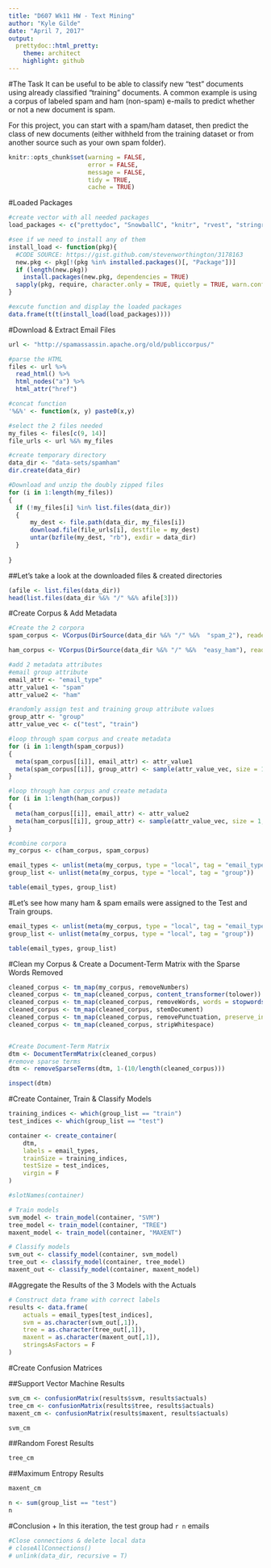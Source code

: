 ```yaml
---
title: "D607 Wk11 HW - Text Mining"
author: "Kyle Gilde"
date: "April 7, 2017"
output: 
  prettydoc::html_pretty:
    theme: architect
    highlight: github
---
```

#The Task
It can be useful to be able to classify new "test" documents using already classified "training" documents.  A common example is using a corpus of labeled spam and ham (non-spam) e-mails to predict whether or not a new document is spam.  

For this project, you can start with a spam/ham dataset, then predict the class of new documents (either withheld from the training dataset or from another source such as your own spam folder).  

```r
knitr::opts_chunk$set(warning = FALSE, 
                      error = FALSE,
                      message = FALSE,
                      tidy = TRUE,
                      cache = TRUE)
```


#Loaded Packages
```r
#create vector with all needed packages
load_packages <- c("prettydoc", "SnowballC", "knitr", "rvest", "stringr", "tm", "RTextTools", "caret", "dplyr")

#see if we need to install any of them
install_load <- function(pkg){
  #CODE SOURCE: https://gist.github.com/stevenworthington/3178163
  new.pkg <- pkg[!(pkg %in% installed.packages()[, "Package"])]
  if (length(new.pkg)) 
    install.packages(new.pkg, dependencies = TRUE)
  sapply(pkg, require, character.only = TRUE, quietly = TRUE, warn.conflicts = FALSE)
}

#excute function and display the loaded packages
data.frame(t(t(install_load(load_packages))))
```

#Download & Extract Email Files
```r
url <- "http://spamassassin.apache.org/old/publiccorpus/"

#parse the HTML
files <- url %>% 
  read_html() %>% 
  html_nodes("a") %>% 
  html_attr("href")

#concat function
'%&%' <- function(x, y) paste0(x,y)

#select the 2 files needed
my_files <- files[c(9, 14)]
file_urls <- url %&% my_files

#create temporary directory
data_dir <- "data-sets/spamham"
dir.create(data_dir)

#Download and unzip the doubly zipped files
for (i in 1:length(my_files))
{
  if (!my_files[i] %in% list.files(data_dir))
  {
      my_dest <- file.path(data_dir, my_files[i])
      download.file(file_urls[i], destfile = my_dest) 
      untar(bzfile(my_dest, "rb"), exdir = data_dir)
  }
    
}
```

##Let's take a look at the downloaded files & created directories
```r
(afile <- list.files(data_dir))
head(list.files(data_dir %&% "/" %&% afile[3]))
```

#Create Corpus & Add Metadata
```r
#Create the 2 corpora
spam_corpus <- VCorpus(DirSource(data_dir %&% "/" %&%  "spam_2"), readerControl = list(language = "lat"))

ham_corpus <- VCorpus(DirSource(data_dir %&% "/" %&%  "easy_ham"), readerControl = list(language = "lat"))

#add 2 metadata attributes
#email group attribute
email_attr <- "email_type" 
attr_value1 <- "spam"
attr_value2 <- "ham"

#randomly assign test and training group attribute values
group_attr <- "group"
attr_value_vec <- c("test", "train")

#loop through spam corpus and create metadata
for (i in 1:length(spam_corpus))
{
  meta(spam_corpus[[i]], email_attr) <- attr_value1
  meta(spam_corpus[[i]], group_attr) <- sample(attr_value_vec, size = 1, prob = c(.5, .5), replace = T)
}

#loop through ham corpus and create metadata
for (i in 1:length(ham_corpus))
{
  meta(ham_corpus[[i]], email_attr) <- attr_value2
  meta(ham_corpus[[i]], group_attr) <- sample(attr_value_vec, size = 1, prob = c(.5, .5), replace = T)
}

#combine corpora
my_corpus <- c(ham_corpus, spam_corpus)

email_types <- unlist(meta(my_corpus, type = "local", tag = "email_type"))
group_list <- unlist(meta(my_corpus, type = "local", tag = "group"))

table(email_types, group_list)
```

#Let's see how many ham & spam emails were assigned to the Test and Train groups.

```r
email_types <- unlist(meta(my_corpus, type = "local", tag = "email_type"))
group_list <- unlist(meta(my_corpus, type = "local", tag = "group"))

table(email_types, group_list)
```



#Clean my Corpus & Create a Document-Term Matrix with the Sparse Words Removed
```r
cleaned_corpus <- tm_map(my_corpus, removeNumbers)  
cleaned_corpus <- tm_map(cleaned_corpus, content_transformer(tolower)) 
cleaned_corpus <- tm_map(cleaned_corpus, removeWords, words = stopwords("en")) 
cleaned_corpus <- tm_map(cleaned_corpus, stemDocument) 
cleaned_corpus <- tm_map(cleaned_corpus, removePunctuation, preserve_intra_word_dashes = TRUE)
cleaned_corpus <- tm_map(cleaned_corpus, stripWhitespace)


#Create Document-Term Matrix
dtm <- DocumentTermMatrix(cleaned_corpus)
#remove sparse terms
dtm <- removeSparseTerms(dtm, 1-(10/length(cleaned_corpus)))

inspect(dtm) 
```

#Create Container, Train & Classify Models
```r
training_indices <- which(group_list == "train")
test_indices <- which(group_list == "test")

container <- create_container(
    dtm,
    labels = email_types,
    trainSize = training_indices,
    testSize = test_indices,
    virgin = F
)

#slotNames(container)

# Train models
svm_model <- train_model(container, "SVM")
tree_model <- train_model(container, "TREE")
maxent_model <- train_model(container, "MAXENT")

# Classify models
svm_out <- classify_model(container, svm_model)
tree_out <- classify_model(container, tree_model)
maxent_out <- classify_model(container, maxent_model)

```


#Aggregate the Results of the 3 Models with the Actuals
```r
# Construct data frame with correct labels
results <- data.frame(
    actuals = email_types[test_indices],
    svm = as.character(svm_out[,1]),
    tree = as.character(tree_out[,1]),
    maxent = as.character(maxent_out[,1]),
    stringsAsFactors = F
)
```

#Create Confusion Matrices

##Support Vector Machine Results
```r
svm_cm <- confusionMatrix(results$svm, results$actuals)
tree_cm <- confusionMatrix(results$tree, results$actuals)
maxent_cm <- confusionMatrix(results$maxent, results$actuals)

svm_cm
```


##Random Forest Results
```r
tree_cm
```


##Maximum Entropy Results
```r
maxent_cm

n <- sum(group_list == "test")
n
```


#Conclusion
+ In this iteration, the test group had `r n` emails


```r
#Close connections & delete local data
# closeAllConnections()
# unlink(data_dir, recursive = T)

```

